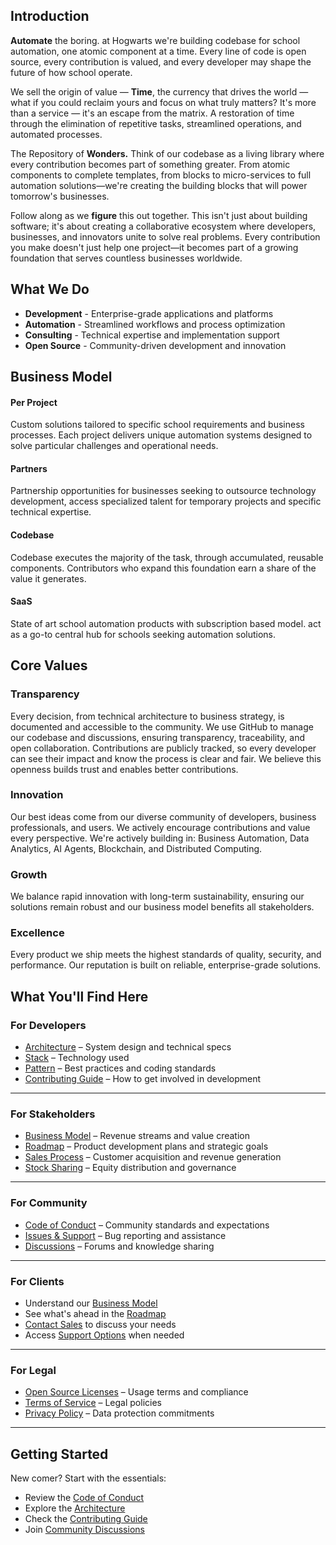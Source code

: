 
## Introduction

**Automate** the boring. at Hogwarts we're building codebase for school automation, one atomic component at a time. Every line of code is open source, every contribution is valued, and every developer may shape the future of how school operate.

We sell the origin of value — **Time**, the currency that drives the world — what if you could reclaim yours and focus on what truly matters?
It's more than a service — it's an escape from the matrix.
A restoration of time through the elimination of repetitive tasks, streamlined operations, and automated processes.

The Repository of **Wonders.** Think of our codebase as a living library where every contribution becomes part of something greater. From atomic components to complete templates, from blocks to micro-services to full automation solutions—we're creating the building blocks that will power tomorrow's businesses.

Follow along as we **figure** this out together. This isn't just about building software; it's about creating a collaborative ecosystem where developers, businesses, and innovators unite to solve real problems. Every contribution you make doesn't just help one project—it becomes part of a growing foundation that serves countless businesses worldwide.



## What We Do

- **Development** - Enterprise-grade applications and platforms
- **Automation** - Streamlined workflows and process optimization  
- **Consulting** - Technical expertise and implementation support
- **Open Source** - Community-driven development and innovation

## Business Model

<div className="grid grid-cols-1 md:grid-cols-2 gap-6 my-8">
  <div className="p-6 border rounded-lg">
    <h4 className="font-semibold mb-2">Per Project</h4>
    <div className="text-sm text-muted-foreground">
      Custom solutions tailored to specific school requirements and business processes. Each project delivers unique automation systems designed to solve particular challenges and operational needs.
    </div>
  </div>
  <div className="p-6 border rounded-lg">
    <h4 className="font-semibold mb-2">Partners</h4>
    <div className="text-sm text-muted-foreground">
      Partnership opportunities for businesses seeking to outsource technology development, access specialized talent for temporary projects and specific technical expertise.
    </div>
  </div>
  <div className="p-6 border rounded-lg">
    <h4 className="font-semibold mb-2">Codebase</h4>
    <div className="text-sm text-muted-foreground">
      Codebase executes the majority of the task, through accumulated, reusable components. Contributors who expand this foundation earn a share of the value it generates.
    </div>
  </div>
  <div className="p-6 border rounded-lg">
    <h4 className="font-semibold mb-2">SaaS</h4>
    <div className="text-sm text-muted-foreground">
      State of art school automation products with subscription based model. act as a go-to central hub for schools seeking automation solutions.
    </div>
  </div>
</div>

## Core Values

### Transparency
Every decision, from technical architecture to business strategy, is documented and accessible to the community. We use GitHub to manage our codebase and discussions, ensuring transparency, traceability, and open collaboration. Contributions are publicly tracked, so every developer can see their impact and know the process is clear and fair. We believe this openness builds trust and enables better contributions.

### Innovation
Our best ideas come from our diverse community of developers, business professionals, and users. We actively encourage contributions and value every perspective. We're actively building in: Business Automation, Data Analytics, AI Agents, Blockchain, and Distributed Computing.

### Growth
We balance rapid innovation with long-term sustainability, ensuring our solutions remain robust and our business model benefits all stakeholders.

### Excellence
Every product we ship meets the highest standards of quality, security, and performance. Our reputation is built on reliable, enterprise-grade solutions.

## What You'll Find Here

### For Developers

* [Architecture](/docs/architecture) – System design and technical specs
* [Stack](/docs/stack) – Technology used
* [Pattern](/docs/pattern) – Best practices and coding standards
* [Contributing Guide](/docs/contribute) – How to get involved in development

---

### For Stakeholders

* [Business Model](/docs/business/earning) – Revenue streams and value creation
* [Roadmap](/docs/business/roadmap) – Product development plans and strategic goals
* [Sales Process](/docs/business/sales) – Customer acquisition and revenue generation
* [Stock Sharing](/docs/governance/stock-sharing) – Equity distribution and governance

---

### For Community

* [Code of Conduct](/docs/governance/code-of-conduct) – Community standards and expectations
* [Issues & Support](/docs/community/issues) – Bug reporting and assistance
* [Discussions](/docs/community/discussions) – Forums and knowledge sharing

---

### For Clients

* Understand our [Business Model](/docs/business/earning)
* See what's ahead in the [Roadmap](/docs/business/roadmap)
* [Contact Sales](/docs/business/sales) to discuss your needs
* Access [Support Options](/docs/community/support) when needed

---

### For Legal

* [Open Source Licenses](/docs/legal/licenses) – Usage terms and compliance
* [Terms of Service](/docs/legal/terms) – Legal policies
* [Privacy Policy](/docs/legal/privacy) – Data protection commitments

---

## Getting Started

New comer? Start with the essentials:

* Review the [Code of Conduct](/docs/governance/code-of-conduct)
* Explore the [Architecture](/docs/architecture)
* Check the [Contributing Guide](/docs/contributing)
* Join [Community Discussions](/docs/community/discussions)
